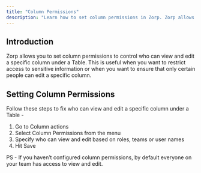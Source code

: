 ```yaml
---
title: "Column Permissions"
description: "Learn how to set column permissions in Zorp. Zorp allows you to set column permissions to control who can view and edit a specific column under a Table."
---
```


## Introduction

Zorp allows you to set column permissions to control who can view and edit a specific column under a Table. This is useful when you want to restrict access to sensitive information or when you want to ensure that only certain people can edit a specific column.

## Setting Column Permissions

Follow these steps to fix who can view and edit a specific column under a Table -

1. Go to Column actions
2. Select Column Permissions from the menu
3. Specify who can view and edit based on roles, teams or user names
4. Hit Save

PS - If you haven’t configured column permissions, by default everyone on your team has access to view and edit.